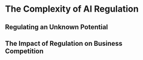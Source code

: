 # The Complexity of AI Regulation
## Regulating an Unknown Potential
## The Impact of Regulation on Business Competition
